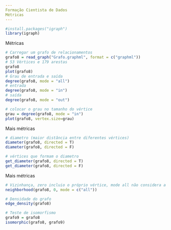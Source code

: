 ```yaml
---
Formação Cientista de Dados
Métricas
---
```

```r
#install.packages("igraph")
library(igraph)
```
Métricas
```r
# Carregar um grafo de relacionamentos
grafo8 = read_graph("Grafo.graphml", format = c("graphml"))
# 53 Vértices e 179 arestas
grafo8
plot(grafo8)
# Grau de entrada e saída
degree(grafo8, mode = "all")
# entrada
degree(grafo8, mode = "in")
# saída
degree(grafo8, mode = "out")

# colocar o grau no tamanho do vértice
grau = degree(grafo8, mode = "in")
plot(grafo8, vertex.size=grau)
```
Mais métricas
```r
# diametro (maior distância entre diferentes vértices)
diameter(grafo8, directed = T)
diameter(grafo8, directed = F)

# vértices que formam o diametro
get_diameter(grafo8, directed = T)
get_diameter(grafo8, directed = F)
```
Mais métricas
```r
# Vizinhança, zero incluio o próprio vértice, mode all não considera a direção
neighborhood(grafo8, 0, mode = c("all"))

# Densidade do grafo
edge_density(grafo8)

# Teste de isomorfismo
grafo9 = grafo8
isomorphic(grafo8, grafo9)
```

